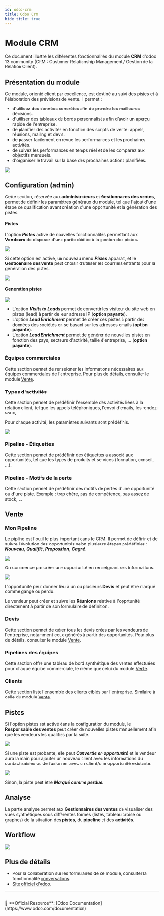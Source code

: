 ```yaml
---
id: odoo-crm
title: Odoo Crm
hide_title: true
---
```

<h1 style={{ fontSize: '20px', fontWeight: 'bold'}}>Module CRM</h1>


Ce document illustre les différentes fonctionnalités du module **CRM** d'odoo 13 community (CRM : Customer Relationship Management / Gestion de la Relation Client).

## Présentation du module

Ce module, orienté client par excellence, est destiné au suivi des pistes et à l'élaboration des prévisions de vente. Il permet :
- d'utilisez des données concrètes afin de prendre les meilleures décisions.
- d'utiliser des tableaux de bords personnalisés afin d’avoir un aperçu rapide de l'entreprise.
- de planifier des activités en fonction des scripts de vente: appels, réunions, mailing et devis.
- de passer facilement en revue les performances et les prochaines activités.
- de suivez les performances en temps réel et de les comparez aux objectifs mensuels.
- d'organiser le travail sur la base des prochaines actions planifiées.

![](./images/crm-overview.png)

## Configuration (admin)

Cette section, réservée aux **administrateurs** et **Gestionnaires des ventes**, permet de définir les paramètres généraux du module, tel que l'ajout d'une étape de qualification avant création d'une opportunité et la génération des pistes.

#### Pistes

L'option **_Pistes_**  active de nouvelles fonctionnalités permettant aux **Vendeurs** de disposer d'une partie dédiée à la gestion des pistes.

![](./images/crm-config-pistes.png)

Si cette option est activé, un nouveau menu **_Pistes_** apparait, et le **Gestionnaire des vente** peut choisir d'utiliser les courriels entrants pour la génération des pistes.

![](./images/crm-config-pistes-courriels.png)

#### Generation pistes

![](./images/crm-config-generation-pistes.png)

- L'option **_Visits to Leads_** permet de convertir les visiteur du site web en pistes (lead) à partir de leur adresse IP (**option payante**).
- L'option **_Lead Enrichment_** permet de créer des pistes à partir des données des sociétés en se basant sur les adresses emails (**option payante**).
- L'option **_Lead Enrichment_** permet de générer de nouvelles pistes en fonction des pays, secteurs d'activité, taille d'entreprise, ... (**option payante**).

### Équipes commerciales

Cette section permet de renseigner les informations nécessaires aux équipes commerciales de l'entreprise. Pour plus de détails, consulter le module [Vente](./odoo-vente.mdx).

### Types d'activités

Cette section permet de prédéfinir l'ensemble des activités liées à la relation client, tel que les appels téléphoniques, l'envoi d'emails, les rendez-vous, ...

Pour chaque activité, les paramètres suivants sont prédéfinis.

![](./images/crm-activite-new.png)

### Pipeline - Étiquettes

Cette section permet de prédéfinir des étiquettes a associé aux opportunités, tel que les types de produits et services (formation, conseil, ...).

### Pipeline - Motifs de la perte

Cette section permet de prédéfinir des motifs de pertes d'une opportunité ou d'une piste. Exemple : trop chère, pas de compétence, pas assez de stock, ...

## Vente

### Mon Pipeline

Le pipline est l'outil le plus important dans le CRM. Il permet de définir et de suivre l'évolution des opportunités selon plusieurs étapes prédéfinies : **_Nouveau_**, **_Qualifié_**, **_Proposition_**, **_Gagné_**.

![](./images/crm-pipeline.png)

On commence par créer une opportunité en renseignant ses informations.

![](./images/crm-opportunite-new.png)

L'opportunité peut donner lieu à un ou plusieurs **Devis** et peut être marqué comme gangé ou perdu.

Le vendeur peut créer et suivre les **Réunions** relative à l'opprtunité directement à partir de son formulaire de définition.

### Devis

Cette section permet de gérer tous les devis crées par les vendeurs de l'entreprise, notamment ceux générés à partir des opportunités. Pour plus de détails, consulter le module [Vente](./odoo-vente.mdx).

### Pipelines des équipes

Cette section offre une tableau de bord synthétique des ventes effectuées pour chaque équipe commerciale, le même que celui du module [Vente](./odoo-vente.mdx).

### Clients

Cette section liste l'ensemble des clients ciblés par l'entreprise. Similaire à celle du module [Vente](./odoo-vente.mdx).

## Pistes

Si l'option pistes est activé dans la configuration du module, le **Responsable des ventes** peut créer de nouvelles pistes manuellement afin que les vendeurs les qualifies par la suite.  

![](./images/crm-piste-new.png)

Si une piste est probante, elle peut **_Convertie en opportunité_** et le vendeur aura la main pour ajouter un nouveau client avec les informations du contact saisies ou de fusionner avec un client/une opportunité existante.

![](./images/crm-convertir-piste.png)

Sinon, la piste peut être **_Marqué comme perdue_**.

## Analyse

La partie analyse permet aux **Gestionnaires des ventes** de visualiser des vues synthétiques sous différentes formes (listes, tableau croisé ou graphes) de la situation des **pistes**, du **pipeline** et des **activités**.

## Workflow

![](./diagrams/exports/activity-crm/activity-crm.png)

## Plus de détails

- Pour la collaboration sur les formulaires de ce module, consulter la fonctionnalité [conversations](./odoo-conversations.mdx).
- [Site officiel d'odoo](https://www.odoo.com/fr_FR/page/crm).  



---
<br/>
🔗 **Official Resource**: [Odoo Documentation](https://www.odoo.com/documentation)